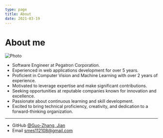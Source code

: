 ```yaml
---
type: page
title: About
date: 2021-03-19
---
```


# About me


<Image
  src="/images/personal.png"
  alt="Photo"
  width={400}
  height={530}
  priority
  className="next-image"
/>


- Software Engineer at Pegatron Corporation.
- Experienced in web applications development for over 5 years.
- Proficient in Computer Vision and Machine Learning with over 2 years of experience.
- Motivated to leverage expertise and make significant contributions.
- Seeking opportunities at reputable companies known for innovation and excellence.
- Passionate about continuous learning and skill development.
- Excited to bring technical proficiency, creativity, and dedication to a forward-thinking organization.

---
- GitHub [@Guo-Zhang, Jian](https://github.com/smes112108)
- Email smes112108@gmail.com